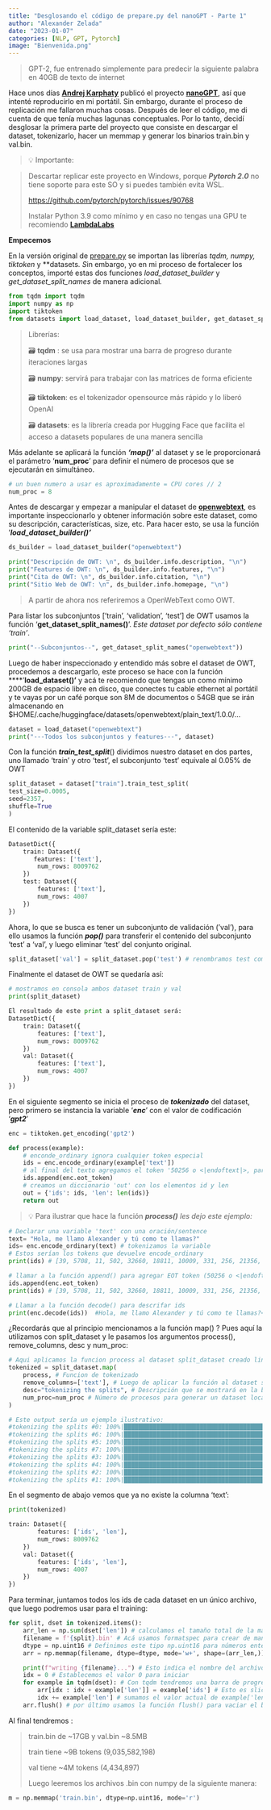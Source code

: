 ```yaml
---
title: "Desglosando el código de prepare.py del nanoGPT - Parte 1"
author: "Alexander Zelada"
date: "2023-01-07"
categories: [NLP, GPT, Pytorch]
image: "Bienvenida.png"
---
```

>GPT-2, fue entrenado simplemente para predecir la siguiente palabra en 40GB de texto de internet

Hace unos días **[Andrej Karphaty](https://karpathy.ai/)** publicó el proyecto [**nanoGPT**](https://github.com/karpathy/nanoGPT), así que intenté reproducirlo en mi portátil. Sin embargo, durante el proceso de replicación me fallaron muchas cosas. Después de leer el código, me di cuenta de que tenía muchas lagunas conceptuales. Por lo tanto, decidí desglosar la primera parte del proyecto que consiste en descargar el dataset, tokenizarlo, hacer un memmap y generar los binarios train.bin y val.bin.

> 💡 Importante:


> Descartar replicar este proyecto en Windows, porque ***Pytorch 2.0*** no tiene soporte para este SO y si puedes también evita WSL.
> 
> 
> [https://github.com/pytorch/pytorch/issues/90768](https://github.com/pytorch/pytorch/issues/90768)
> 
> Instalar Python 3.9 como mínimo y en caso no tengas una GPU te recomiendo [**LambdaLabs**](https://lambdalabs.com/)
> 

**Empecemos**

En la versión original de [prepare.py](http://prepare.py) se importan las librerías *tqdm, numpy, tiktoken* y **datasets*. S*in embargo, yo en mi proceso de fortalecer los conceptos, importé estas dos funciones  *load_dataset_builder* y *get_dataset_split_names* de manera adicional*.*

```python
from tqdm import tqdm
import numpy as np
import tiktoken
from datasets import load_dataset, load_dataset_builder, get_dataset_split_names
```

> Librerías:
> 
>
> 🗃️ **tqdm** :  se usa para mostrar una barra de progreso durante iteraciones largas
> 
> 🗃️ **numpy**: servirá para trabajar con las matrices de forma eficiente
> 
> 🗃️ **tiktoken**: es el tokenizador opensource más rápido y lo liberó OpenAI
> 
> 🗃️ **datasets**: es la librería creada por Hugging Face que facilita el acceso a datasets populares de una manera sencilla
> 

Más adelante se aplicará la función ***‘map()’*** al dataset y se le proporcionará el parámetro ‘**num_proc**’ para definir el número de procesos que se ejecutarán en simultáneo.

```python
# un buen numero a usar es aproximadamente = CPU cores // 2
num_proc = 8
```

Antes de descargar y empezar a manipular el dataset de **[openwebtext](https://huggingface.co/datasets/openwebtext)**, es importante inspeccionarlo y obtener información sobre este dataset, como su descripción, características, size, etc. Para hacer esto, se usa la función ‘***load_dataset_builder()’***

```python
ds_builder = load_dataset_builder("openwebtext")

print("Descripción de OWT: \n", ds_builder.info.description, "\n")
print("Features de OWT: \n", ds_builder.info.features, "\n")
print("Cita de OWT: \n", ds_builder.info.citation, "\n")
print("Sitio Web de OWT: \n", ds_builder.info.homepage, "\n")
```

> A partir de ahora nos referiremos a OpenWebText como OWT.
> 

 

Para listar los subconjuntos [’train’, ‘validation’, ‘test’] de OWT usamos la función ‘**get_dataset_split_names()**’. *Este dataset por defecto sólo contiene ‘train’*.

```python
print("--Subconjuntos--", get_dataset_split_names("openwebtext"))
```

Luego de haber inspeccionado y entendido más sobre el dataset de OWT, procedemos a descargarlo, este proceso se hace con la función ****‘**load_dataset()’** y acá te recomiendo que tengas un como mínimo 200GB de espacio libre en disco, que conectes tu cable ethernet al portátil y te vayas por un café porque son 8M de documentos o 54GB que se irán almacenando en $HOME/.cache/huggingface/datasets/openwebtext/plain_text/1.0.0/…

```python
dataset = load_dataset("openwebtext")
print("---Todos los subconjuntos y features---", dataset)
```

Con la función ***train_test_split***() dividimos nuestro dataset en dos partes, uno llamado ‘train’ y otro ‘test’, el subconjunto ‘test’ equivale al 0.05% de OWT

```python
split_dataset = dataset["train"].train_test_split(
test_size=0.0005,
seed=2357,
shuffle=True
)
```

El contenido de la variable split_dataset sería este:

```python
DatasetDict({
    train: Dataset({
       features: ['text'],
        num_rows: 8009762
    })
    test: Dataset({
        features: ['text'],
        num_rows: 4007
    })
})
```

Ahora, lo que se busca es tener un subconjunto de validación (’val’), para ello usamos la función ***pop()*** para transferir el contenido del subconjunto ‘test’ a ‘val’, y luego eliminar ‘test’ del conjunto original.

```python
split_dataset['val'] = split_dataset.pop('test') # renombramos test como val
```

Finalmente el dataset de OWT se quedaría así:

```python
# mostramos en consola ambos dataset train y val
print(split_dataset)

El resultado de este print a split_dataset será: 
DatasetDict({
    train: Dataset({
        features: ['text'],
        num_rows: 8009762
    })
    val: Dataset({
        features: ['text'],
        num_rows: 4007
    })
})
```

En el siguiente segmento se inicia el proceso de ***tokenizado*** del dataset, pero primero se instancia la variable ‘***enc***’ con el valor de codificación ‘***gpt2***’

```python
enc = tiktoken.get_encoding('gpt2')

def process(example):
    # enconde_ordinary ignora cualquier token especial
    ids = enc.encode_ordinary(example['text']) 
    # al final del texto agregamos el token '50256 o <|endoftext|>, para gpt2 bpe
    ids.append(enc.eot_token)
    # creamos un diccionario 'out' con los elementos id y len
    out = {'ids': ids, 'len': len(ids)} 
    return out
```

> 💡 Para ilustrar que hace la función ***process()** les dejo este ejemplo:*

```python
# Declarar una variable 'text' con una oración/sentence
text= "Hola, me llamo Alexander y tú como te llamas?"
ids= enc.encode_ordinary(text) # tokenizamos la variable
# Estos serían los tokens que devuelve encode_ordinary
print(ids) # [39, 5708, 11, 502, 32660, 18811, 10009, 331, 256, 21356, 401, 78, 573, 32660, 17485, 30]

# llamar a la función append() para agregar EOT token (50256 o <|endoftext|>)
ids.append(enc.eot_token)
print(ids) # [39, 5708, 11, 502, 32660, 18811, 10009, 331, 256, 21356, 401, 78, 573, 32660, 17485, 30, **50256**]

# Llamar a la función decode() para descrifar ids
print(enc.decode(ids))  #Hola, me llamo Alexander y tú como te llamas?<|endoftext|>

```

¿Recordarás que al principio mencionamos a la función map() ? Pues aquí la utilizamos con split_dataset y le pasamos los argumentos process(), remove_columns, desc y num_proc:

```python
# Aqui aplicamos la funcion process al dataset split_dataset creado lineas arriba
tokenized = split_dataset.map(
    process, # Funcion de tokenizado
    remove_columns=['text'], # Luego de aplicar la función al dataset se elimina la columna text
    desc="tokenizing the splits", # Descripción que se mostrará en la barra de progreso
    num_proc=num_proc # Número de procesos para generar un dataset local
)

# Este output sería un ejemplo ilustrativo:
#tokenizing the splits #0: 100%|█████████████████████████████████████████████████████████████████████████████| 501/501 [00:01<00:00, 392.79ex/s]
#tokenizing the splits #6: 100%|█████████████████████████████████████████████████████████████████████████████| 501/501 [00:01<00:00, 386.31ex/s]
#tokenizing the splits #5: 100%|█████████████████████████████████████████████████████████████████████████████| 501/501 [00:01<00:00, 377.24ex/s]
#tokenizing the splits #7: 100%|█████████████████████████████████████████████████████████████████████████████| 500/500 [00:01<00:00, 372.65ex/s]
#tokenizing the splits #3: 100%|█████████████████████████████████████████████████████████████████████████████| 501/501 [00:01<00:00, 376.59ex/s]
#tokenizing the splits #4: 100%|█████████████████████████████████████████████████████████████████████████████| 501/501 [00:01<00:00, 364.67ex/s]
#tokenizing the splits #2: 100%|█████████████████████████████████████████████████████████████████████████████| 501/501 [00:01<00:00, 362.56ex/s]
#tokenizing the splits #1: 100%|█████████████████████████████████████████████████████████████████████████████| 501/501 [00:01<00:00, 360.43ex/s]
```

En el segmento de abajo vemos que ya no existe la columna ‘text’:

```python
print(tokenized)

train: Dataset({
        features: ['ids', 'len'],
        num_rows: 8009762
    })
    val: Dataset({
        features: ['ids', 'len'],
        num_rows: 4007
    })
})
```

Para terminar,  juntamos todos los ids de cada dataset en un único archivo, que luego podremos usar para el training:

```python
for split, dset in tokenized.items():
    arr_len = np.sum(dset['len']) # calculamos el tamaño total de la matriz
    filename = f'{split}.bin' # Acá usamos formatspec para crear de manera dinámica un archivo train.bin y val.bin
    dtype = np.uint16 # Definimos este tipo np.uint16 para números enteros sin signo en el rango de 0 a 65535 (2^16 - 1) y como el valor máximo del token EOT es 50256 y es < 2^16 - 1 
    arr = np.memmap(filename, dtype=dtype, mode='w+', shape=(arr_len,)) # En la variable arr es del tipo memoria mapeada, esto es util porque se trabaja con archivos grandes 

    print(f"writing {filename}...") # Esto indica el nombre del archivo en el que se está escribiendo la matriz por ejemplo train.bin o val.bin
    idx = 0 # Establecemos el valor 0 para iniciar
    for example in tqdm(dset): # Con tqdm tendremos una barra de progreso según vayamos iterando sobre cada elemento de dset
        arr[idx : idx + example['len']] = example['ids'] # Esto es slicing para asignar los valores de example['ids'] a una sección de la matriz 'arr'
        idx += example['len'] # sumamos el valor actual de example['len']
    arr.flush() # por último usamos la función flush() para vaciar el buffer, es decir escribiremos físicamente todos los datos en el disco duro.
```

Al final tendremos :

> train.bin de ~17GB y val.bin ~8.5MB
>
> train tiene ~9B tokens (9,035,582,198)
>
> val tiene ~4M tokens (4,434,897)
>
>Luego leeremos los archivos .bin con numpy de la siguiente manera:
```python
m = np.memmap('train.bin', dtype=np.uint16, mode='r')
```